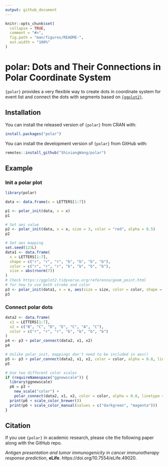 ```yaml
---
output: github_document
---
```


<!-- README.md is generated from README.Rmd. Please edit that file -->

```r
knitr::opts_chunk$set(
  collapse = TRUE,
  comment = "#>",
  fig.path = "man/figures/README-",
  out.width = "100%"
)
```

# polar: Dots and Their Connections in Polar Coordinate System

`{polar}` provides a very flexible way to create dots in coordinate system
for event list and connect the dots with segments based on [`{ggplot2}`](https://ggplot2.tidyverse.org/).

## Installation

You can install the released version of `{polar}` from CRAN with:

``` r
install.packages("polar")
```

You can install the development version of `{polar}` from GitHub with:

``` r
remotes::install_github("ShixiangWang/polar")
```

## Example

### Init a polar plot

```r
library(polar)

data <- data.frame(x = LETTERS[1:7])

p1 <- polar_init(data, x = x)
p1

# Set aes value
p2 <- polar_init(data, x = x, size = 3, color = "red", alpha = 0.5)
p2

# Set aes mapping
set.seed(123L)
data1 <- data.frame(
  x = LETTERS[1:7],
  shape = c("r", "r", "r", "b", "b", "b", "b"),
  color = c("r", "r", "r", "b", "b", "b", "b"),
  size = abs(rnorm(7))
)
# Check https://ggplot2.tidyverse.org/reference/geom_point.html
# for how to use both stroke and color
p3 <- polar_init(data1, x = x, aes(size = size, color = color, shape = shape), alpha = 0.5)
p3
```

### Connect polar dots

```r
data2 <- data.frame(
  x1 = LETTERS[1:7],
  x2 = c("B", "C", "D", "E", "C", "A", "C"),
  color = c("r", "r", "r", "b", "b", "b", "b")
)
p4 <- p3 + polar_connect(data2, x1, x2)
p4

# Unlike polar_init, mappings don't need to be included in aes()
p5 <- p3 + polar_connect(data2, x1, x2, color = color, alpha = 0.8, linetype = 2)
p5

# Use two different color scales
if (requireNamespace("ggnewscale")) {
  library(ggnewscale)
  p6 = p3 +
    new_scale("color") +
    polar_connect(data2, x1, x2, color = color, alpha = 0.8, linetype = 2)
  print(p6 + scale_color_brewer())
  print(p6 + scale_color_manual(values = c("darkgreen", "magenta")))
}
```

## Citation

If you use `{polar}` in academic research, please cite the following paper along
with the GitHub repo.

*Antigen presentation and tumor immunogenicity in cancer immunotherapy response prediction*, __eLife__. https://doi.org/10.7554/eLife.49020.

